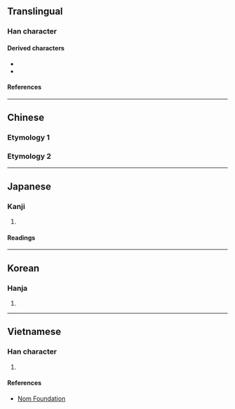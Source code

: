 {{also|虧}}
{{character info}}
<!-- may be replaced by zh-forms -->
==Translingual==

===Han character===
{{Han char|rn=7|rad=二|as=01|sn=3|four=|canj=MMVS,XMMVS|ids=⿱一丂}}

====Derived characters====
* {{l|mul|[[𠮱]], [[圬]], [[𡚯]], [[㢪]], [[𢗃]], [[扝]], [[污]], [[迃]], [[𣅙]], [[杇]], [[𣧁]], [[㺮]], [[肟]], [[𥝜]], [[𧘚]], [[䊸]], [[𨑛]], [[釫]]([[𬬨]]), [[𩉞]], [[𱃢]]([[𬲧]]), [[虧]]}}
* {{l|mul|[[𨙱]], [[𠄯]], [[𠀒]], [[𢇡]], [[疞]], [[夸]], [[芌]], [[𣅘]], [[𫅀]], [[𡘆]], [[𥫡]], [[𦏻]], [[咢]], [[雩]], [[𡩭]], [[𡩱]], [[𠌶]], [[𡼙]], [[䔢]], [[𡾀]], [[𭜋]]}}

====References====
{{Han ref|kx=0086.070|dkj=00253|dj=0177.050|hdz=10005.010|uh=4E8F}}

----

==Chinese==

===Etymology 1===
{{zh-see|虧|sv}}

===Etymology 2===
{{zh-see|于|av}}

----

==Japanese==

===Kanji===
{{ja-kanji|grade=|rs=二01}}

# {{alternative form of|ja|于}}

====Readings====
{{ja-readings
|goon=う
|kanon=う
|kun=か-ける
}}

----

==Korean==

===Hanja===
{{ko-hanja|hangeul=[[유]], [[우]]|rv=yu, u|mr=yu, u}}

# {{rfdef|ko|sort=二01}}

----

==Vietnamese==

===Han character===
{{vi-readings|reading=[[khuây]], [[khuy]]|rs=二01}}

# {{rfdef|vi|sort=二01}}

====References====
* [http://nomfoundation.org/common/nom_details.php?codepoint=4E8F Nom Foundation]